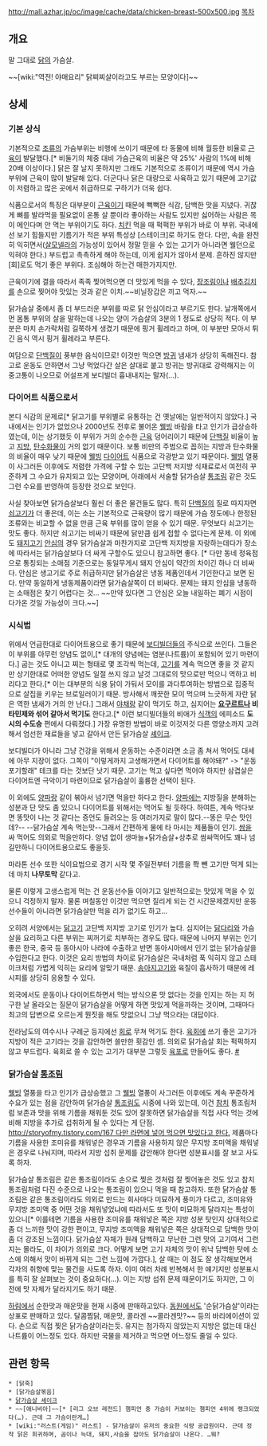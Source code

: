 http://mall.azhar.jp/oc/image/cache/data/chicken-breast-500x500.jpg
[[목차]]
== 개요 ==
말 그대로 [[닭]]의 가슴살.

~~[wiki:"역전! 야매요리" 닭찌찌살이라고도 부르는 모양이다]~~
== 상세 ==
=== 기본 상식 ===
기본적으로 [[조류]]의 가슴부위는 비행에 쓰이기 때문에 타 동물에 비해 월등한 비율로 [[근육]]이 발달했다.[* 비둘기의 체중 대비 가슴근육의 비율은 약 25%' 사람의 1%에 비해 20배 이상이다.] 닭은 잘 날지 못하지만 그래도 기본적으로 조류이기 때문에 역시 가슴 부위에 근육이 많이 발달해 있다. 더군다나 닭은 대량으로 사육하고 있기 때문에 고기값이 저렴하고 많은 곳에서 취급하므로 구하기가 더욱 쉽다.

식품으로서의 특징은 대부분이 [[근육]]이기 때문에 뻑뻑한 식감, 담백한 맛을 지녔다.  귀찮게 뼈를 발라먹을 필요없이 온통 살 뿐이라 좋아하는 사람도 있지만 싫어하는 사람은 목이 메인다며 안 먹는 부위이기도 하다. [[치킨]] 먹을 때 퍽퍽한 부위가 바로 이 부위. 국내에선 보기 힘들지만 기름기가 적은 부위 특성상 [스테이크]로 하기도 한다. 다만, 속을 완전히 익히면서([[살모넬라]]의 가능성이 있어서 정말 믿을 수 있는 고기가 아니라면 웰던으로 익혀야 한다.) 부드럽고 촉촉하게 해야 하는데, 이게 쉽지가 않아서 문제. 흔하진 않지만 [회]로도 먹기 좋은 부위다. 조심해야 하는건 매한가지지만.

근육이기에 결을 따라서 족족 찢어먹으면 더 맛있게 먹을 수 있다, [[장조림]]이나 [[배추김치]]를 손으로 찢어야 맛있는 것과 같은 이치.~~비닐장갑은 끼고 먹자.~~

닭가슴살 중에서 좀 더 부드러운 부위를 따로 닭 안심이라고 부르기도 한다. 날개쪽에서 먼 몸통 부위의 살을 말하는데 나오는 양이 가슴살의 3분의 1 정도로 상당히 적다. 이 부분은 마치 손가락처럼 길쭉하게 생겼기 때문에 핑거 휠레라고 하며, 이 부분만 모아서 튀긴 음식 역시 핑거 휠레라고 부른다.

여담으로 [[단백질]]이 풍부한 음식이므로! 이것만 먹으면 [[방귀]] 냄새가 상당히 독해진다. 참고로 운동도 안하면서 그냥 먹었다간 살은 살대로 붙고 방귀는 방귀대로 강력해지는 이중고통이 나오므로 어설프게 보디빌더 흉내내지는 말자(…).
=== 다이어트 식품으로서 ===
본디 식감의 문제로[* 닭고기를 부위별로 유통하는 건 옛날에는 일반적이지 않았다.] 국내에서는 인기가 없었으나 2000년도 전후로 불어온 [[웰빙]] 바람을 타고 인기가 급상승하였는데, 이는 상기했듯 이 부위가 거의 순수한 [[근육]] 덩어리이기 때문에 [[단백질]] 비율이 높고 [[지방]], [[탄수화물]]이 거의 없기 때문이다. 보통 비만의 주범으로 꼽히는 지방과 탄수화물의 비율이 매우 낮기 때문에 [[웰빙]] [[다이어트]] 식품으로 각광받고 있기 때문이다. [[웰빙]] 열풍이 사그러든 이후에도 저렴한 가격에 구할 수 있는 고단백 저지방 식재료로서 여전히 꾸준하게 그 수요가 유지되고 있는 모양이며, 아래에서 서술할 닭가슴살 [[통조림]] 같은 것도 그런 수요를 반영하여 등장한 것으로 보인다.

사실 찾아보면 닭가슴살보다 훨씬 더 좋은 물건들도 많다. 특히 [[단백질]]의 질로 따지자면 [[쇠고기]]가 더 좋은데, 이는 소는 기본적으로 근육량이 많기 때문에 가슴 정도에나 한정된 조류와는 비교할 수 없을 만큼 근육 부위를 많이 얻을 수 있기 때문. 무엇보다 쇠고기는 맛도 좋다. 하지만 쇠고기는 비싸기 때문에 닭만큼 쉽게 접할 수 없다는게 문제. 이 외에도 [[돼지고기]] [[안심]]의 경우 닭가슴살과 마찬가지로 고단백 저지방을 자랑하는데다가 장소에 따라서는 닭가슴살보다 더 싸게 구할수도 있으니 참고하면 좋다. [* 다만 동네 정육점으로 통칭되는 소매점 기준으로는 동일무게시 돼지 안심이 약간의 차이긴 하나 더 비싸다. 안심은 생고기로 주로 취급하지만 닭가슴살은 냉동 제품인데서 기인한다고 보면 된다. 만약 동일하게 냉동제품이라면 닭가슴살쪽이 더 비싸다. 문제는 돼지 안심을 냉동하는 소매점은 찾기 어렵다는 것… ~~만약 있다면 그 안심은 오늘 내일하는 폐기 시점이 다가온 것일 가능성이 크다.~~]

=== 시식법 ===
위에서 언급한대로 다이어트용으로 좋기 때문에 [[보디빌더]]들의 주식으로 쓰인다. 그들은 이 부위를 아무런 양념도 없이,[* 대개의 양념에는 염분(나트륨)이 포함되어 있기 마련이다.] 굽는 것도 아니고 찌는 형태로 몇 조각씩 먹는데, [[고기]]를 계속 먹으면 좋을 것 같지만 상기한대로 어떠한 양념도 일절 쓰지 않고 날것 그대로의 맛으로만 먹으니 역하고 비리다고 한다.[* 이는 대부분의 식용 닭이 가둬서 모이를 과다투여하는 방법으로 집중적으로 살집을 키우는 브로일러이기 때문. 방사해서 깨끗한 모이 먹으며 느긋하게 자란 닭은 역한 냄새가 거의 안 난다.] 그래서 [[야채]]랑 같이 먹기도 하고, 심지어는 '''[[요구르트]]나 비타민제와 섞어 갈아서 먹기도''' 한다고.[* 이런 보디빌더들의 비애가 [[식객]]의 에피소드 '''도시의 수도승''' 편에서 다뤄졌다.] 가장 유명한 방법이 바로 이것저것 다른 영양소까지 고려해서 엄선한 재료들을 넣고 갈아서 만든 닭가슴살 [[셰이크]].

보디빌더가 아니라 그냥 건강을 위해서 운동하는 수준이라면 소금 좀 쳐서 먹어도 대세에 아무 지장이 없다. 그쪽이 "이렇게까지 고생해가면서 다이어트를 해야돼?" -> "운동 포기할래" 테크를 타는 것보단 낫기 때문. 고기는 먹고 싶다면 먹어야 하지만 삼겹살은 다이어트엔 극악이기 마련이므로 닭가슴살이 훌륭한 선택이 된다. 

이 외에도 [[양파]]랑 같이 볶아서 넘기면 먹을만 하다고 한다. [[양파]]에는 지방질을 분해하는 성분과 단 맛도 좀 있으니 다이어트를 위해서는 먹어도 될 듯하다. 하여튼, 계속 먹다보면 똥맛이 나는 것 같다는 증언도 들려오는 등 여러가지로 말이 많다.--똥은 무슨 맛인데?-- --닭가슴살 계속 먹는맛--그래서 간편하게 물에 타 마시는 제품들이 인기. [[쌈]]을 싸 먹어도 의외로 먹을만하다. 양념 없이 생마늘+닭가슴살+상추로 쌈싸먹어도 꽤나 넘길만하니 다이어트용으로도 좋을듯.

마라톤 선수 또한 식이요법으로 경기 시작 몇 주일전부터 기름을 쫙 뺀 고기만 먹게 되는데 마치 '''나무토막''' 같다고.

물론 이렇게 고생스럽게 먹는 건 운동선수들 이야기고 일반적으로는 맛있게 먹을 수 있으니 걱정하지 말자. 물론 며칠동안 이것만 먹으면 질리게 되는 건 시간문제겠지만 운동선수들이 아니라면 닭가슴살만 먹을 리가 없기도 하고…

오히려 서양에서는 [[닭고기]] 고단백 저지방 고기로 인기가 높다. 심지어는 [[닭다리]]와 가슴살을 요리하고 다른 부위는 찌꺼기로 치부하는 경우도 많다. 때문에 나머지 부위는 인기 좋은 한국, 중국 등 동아시아 나라에 수출하고 반면 동아시아에서 인기 없는 닭가슴살을 수입한다고 한다. 이것은 요리 방법의 차이로 닭가슴살은 국내처럼 푹 익히지 않고 스테이크처럼 가볍게 익히는 요리에 알맞기 때문. [[송아지고기]]와 육질이 흡사하기 때문에 레시피를 상당히 응용할 수 있다.

외국에서도 운동이나 다이어트하면서 먹는 방식으론 맛 없다는 것을 인지는 하는 지 허구한 날 올라오는 질문이 닭가슴살을 어떻게 하면 맛있게 먹을까하는 것이며, 그때마다 최고의 답변으로 오르는게 뭔짓을 해도 맛없으니 그냥 먹으라는 대답이다.

전라남도의 여수시나 구례군 등지에선 [[회]]로 무쳐 먹기도 한다. [[육회]]에 쓰기 좋은 고기가 지방이 적은 고기라는 것을 감안하면 쓸만한 횟감인 셈. 의외로 닭가슴살 회는 퍽퍽하지 않고 부드럽다. 육회로 쓸 수 있는 고기가 대부분 그렇듯 [[육포]]로 만들어도 좋다. [http://blog.daum.net/mudoldol/580 #]

=== 닭가슴살 [[통조림]] ===
[[웰빙]] 열풍을 타고 인기가 급상승했고 그 [[웰빙]] 열풍이 사그러든 이후에도 계속 꾸준하게 수요가 있는 점을 감안하여 닭가슴살 [[통조림]]도 시중에 나와 있는데, 이건 [[참치]] 통조림처럼 보존과 맛을 위해 기름을 채워둔 것도 있어 잘못하면 닭가슴살을 직접 사다 먹는 것에 비해 지방을 추가로 섭취하게 될 수 있다는 게 단점. [[http://storyofmy.tistory.com/167 다만 라면에 넣어 먹으면 맛있다고 한다.]] 제품마다 기름을 사용한 조미유를 채워넣은 경우과 기름을 사용하지 않은 무지방 조미액을 채워넣은 경우로 나눠지며, 따라서 지방 섭취 문제를 감안해야 한다면 성분표시를 잘 보고 사도록 하자.

닭가슴살 통조림은 같은 통조림이라도 손으로 찢은 것처럼 잘 찢어놓은 것도 있고 참치 통조림처럼 다진 수준으로 나오는 통조림이 있으니 먹을 때 참고하자. 또한 닭가슴살 통조림은 같은 통조림이라도 의외로 만드는 회사마다 미묘하게 풍미가 다르고, 조미유와 무지방 조미액 중 어떤 것을 채워넣었냐에 따라서도 또 맛이 미묘하게 달라지는 특성이 있으니[* 이를테면 기름을 사용한 조미유를 채워넣은 쪽은 지방 성분 탓인지 상대적으로 좀 더 느끼한 맛이 강한 편이고, 무지방 조미액을 채워넣은 쪽은 상대적으로 담백한 맛이 좀 더 강조된 느낌이다. 닭가슴살 자체가 원래 담백하고 무난한 그런 맛의 고기여서 그런지는 몰라도, 이 차이가 의외로 크다. 어떻게 보면 고기 자체의 맛이 워낙 담백한 탓에 소스에 의해서 맛이 바뀌게 되는 그런 느낌에 가깝다.], 살 때는 이 점도 잘 생각해보면서 각자의 취향에 맞는 물건을 사도록 하자. 이미 여러 차례 반복해서 한 얘기지만 성분표시를 특히 잘 살펴보는 것이 중요하다(…). 이는 지방 섭취 문제 때문이기도 하지만, 그 이전에 맛 자체가 달라지기도 하기 때문.

[[하림]]에서 순한맛과 매운맛을 현재 시중에 판매하고있다.
[[동원]]에서도 '순닭가슴살'이라는 상표로 판매하고 있다. 달콤찜닭, 매운맛, 콜라겐 ~~콜라겐맛?~~ 등의 바리에이션이 있다. 손으로 직접 찢은 닭가슴살이라는듯. 유지는 첨가하지 않았는지 지방은 없는데 대신 나트륨이 어느정도 있다. 하지만 국물을 제거하고 먹으면 어느정도 줄일 수 있다.

== 관련 항목 ==
 * [닭죽]
 * [닭가슴살볶음]
 * [[닭가슴살 셰이크]]
 * ~~[애니비아]~~[* [리그 오브 레전드] 챔피언 중 가슴이 커보이는 챔피언 4위에 랭크되었다(…). 근데 그 가슴이란게…]
 * [wiki:"러스트(게임)" 러스트] - 닭가슴살이 유저의 중요한 식량 공급원이다. 근데 정작 닭은 희귀하며, 곰이나 늑대, 돼지,사슴을 잡아도 닭가슴살이 나온다. …뭐?
